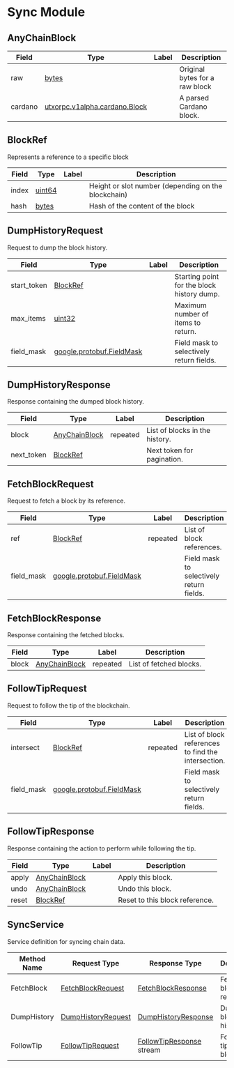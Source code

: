# Sync Module


<a name="utxorpc-v1alpha-sync-AnyChainBlock"></a>

## AnyChainBlock



| Field | Type | Label | Description |
| ----- | ---- | ----- | ----------- |
| raw | [bytes](#bytes) |  | Original bytes for a raw block |
| cardano | [utxorpc.v1alpha.cardano.Block](#utxorpc-v1alpha-cardano-Block) |  | A parsed Cardano block. |






<a name="utxorpc-v1alpha-sync-BlockRef"></a>

## BlockRef
Represents a reference to a specific block


| Field | Type | Label | Description |
| ----- | ---- | ----- | ----------- |
| index | [uint64](#uint64) |  | Height or slot number (depending on the blockchain) |
| hash | [bytes](#bytes) |  | Hash of the content of the block |






<a name="utxorpc-v1alpha-sync-DumpHistoryRequest"></a>

## DumpHistoryRequest
Request to dump the block history.


| Field | Type | Label | Description |
| ----- | ---- | ----- | ----------- |
| start_token | [BlockRef](#utxorpc-v1alpha-sync-BlockRef) |  | Starting point for the block history dump. |
| max_items | [uint32](#uint32) |  | Maximum number of items to return. |
| field_mask | [google.protobuf.FieldMask](#google-protobuf-FieldMask) |  | Field mask to selectively return fields. |






<a name="utxorpc-v1alpha-sync-DumpHistoryResponse"></a>

## DumpHistoryResponse
Response containing the dumped block history.


| Field | Type | Label | Description |
| ----- | ---- | ----- | ----------- |
| block | [AnyChainBlock](#utxorpc-v1alpha-sync-AnyChainBlock) | repeated | List of blocks in the history. |
| next_token | [BlockRef](#utxorpc-v1alpha-sync-BlockRef) |  | Next token for pagination. |






<a name="utxorpc-v1alpha-sync-FetchBlockRequest"></a>

## FetchBlockRequest
Request to fetch a block by its reference.


| Field | Type | Label | Description |
| ----- | ---- | ----- | ----------- |
| ref | [BlockRef](#utxorpc-v1alpha-sync-BlockRef) | repeated | List of block references. |
| field_mask | [google.protobuf.FieldMask](#google-protobuf-FieldMask) |  | Field mask to selectively return fields. |






<a name="utxorpc-v1alpha-sync-FetchBlockResponse"></a>

## FetchBlockResponse
Response containing the fetched blocks.


| Field | Type | Label | Description |
| ----- | ---- | ----- | ----------- |
| block | [AnyChainBlock](#utxorpc-v1alpha-sync-AnyChainBlock) | repeated | List of fetched blocks. |






<a name="utxorpc-v1alpha-sync-FollowTipRequest"></a>

## FollowTipRequest
Request to follow the tip of the blockchain.


| Field | Type | Label | Description |
| ----- | ---- | ----- | ----------- |
| intersect | [BlockRef](#utxorpc-v1alpha-sync-BlockRef) | repeated | List of block references to find the intersection. |
| field_mask | [google.protobuf.FieldMask](#google-protobuf-FieldMask) |  | Field mask to selectively return fields. |






<a name="utxorpc-v1alpha-sync-FollowTipResponse"></a>

## FollowTipResponse
Response containing the action to perform while following the tip.


| Field | Type | Label | Description |
| ----- | ---- | ----- | ----------- |
| apply | [AnyChainBlock](#utxorpc-v1alpha-sync-AnyChainBlock) |  | Apply this block. |
| undo | [AnyChainBlock](#utxorpc-v1alpha-sync-AnyChainBlock) |  | Undo this block. |
| reset | [BlockRef](#utxorpc-v1alpha-sync-BlockRef) |  | Reset to this block reference. |





 

 

 


<a name="utxorpc-v1alpha-sync-SyncService"></a>

## SyncService
Service definition for syncing chain data.

| Method Name | Request Type | Response Type | Description |
| ----------- | ------------ | ------------- | ------------|
| FetchBlock | [FetchBlockRequest](#utxorpc-v1alpha-sync-FetchBlockRequest) | [FetchBlockResponse](#utxorpc-v1alpha-sync-FetchBlockResponse) | Fetch a block by its reference. |
| DumpHistory | [DumpHistoryRequest](#utxorpc-v1alpha-sync-DumpHistoryRequest) | [DumpHistoryResponse](#utxorpc-v1alpha-sync-DumpHistoryResponse) | Dump the block history. |
| FollowTip | [FollowTipRequest](#utxorpc-v1alpha-sync-FollowTipRequest) | [FollowTipResponse](#utxorpc-v1alpha-sync-FollowTipResponse) stream | Follow the tip of the blockchain. |

 
